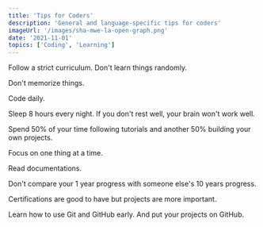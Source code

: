 ```yaml
---
title: 'Tips for Coders'
description: 'General and language-specific tips for coders'
imageUrl: '/images/sha-mwe-la-open-graph.png'
date: '2021-11-01'
topics: ['Coding', 'Learning']
---
```


Follow a strict curriculum. Don't learn things randomly.

Don't memorize things.

Code daily.

Sleep 8 hours every night. If you don't rest well, your brain won't work well.

Spend 50% of your time following tutorials and another 50% building your own projects.

Focus on one thing at a time.

Read documentations.

Don't compare your 1 year progress with someone else's 10 years progress.

Certifications are good to have but projects are more important.

Learn how to use Git and GitHub early. And put your projects on GitHub.

